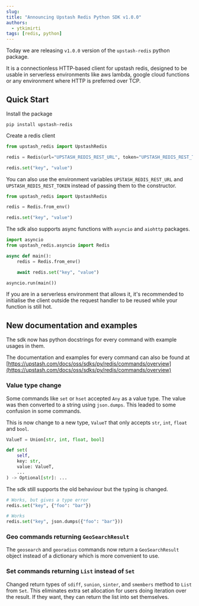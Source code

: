 ```yaml
---
slug:
title: "Announcing Upstash Redis Python SDK v1.0.0"
authors:
  - ytkimirti
tags: [redis, python]
---
```


Today we are releasing `v1.0.0` version of the `upstash-redis` python package.

It is a connectionless HTTP-based client for upstash redis,
designed to be usable in serverless environments like aws lambda,
google cloud functions or any environment where HTTP is preferred over TCP.

## Quick Start

Install the package

```shell
pip install upstash-redis
```

Create a redis client

```python
from upstash_redis import UpstashRedis

redis = Redis(url="UPSTASH_REDIS_REST_URL", token="UPSTASH_REDIS_REST_TOKEN")

redis.set("key", "value")
```

You can also use the environment variables `UPSTASH_REDIS_REST_URL` and `UPSTASH_REDIS_REST_TOKEN` instead of passing them to the constructor.

```python
from upstash_redis import UpstashRedis

redis = Redis.from_env()

redis.set("key", "value")
```

The sdk also supports async functions with `asyncio` and `aiohttp` packages.

```python
import asyncio
from upstash_redis.asyncio import Redis

async def main():
    redis = Redis.from_env()

    await redis.set("key", "value")

asyncio.run(main())
```

If you are in a serverless environment that allows it, it's recommended to initialise the client outside the request handler to be reused while your function is still hot.

## New documentation and examples

The sdk now has python docstrings for every command with example usages in them.

The documentation and examples for every command can also be found at [https://upstash.com/docs/oss/sdks/py/redis/commands/overview](https://upstash.com/docs/oss/sdks/py/redis/commands/overview)

### Value type change

Some commands like `set` or `hset` accepted `Any` as a value type. The value was then converted to a string using `json.dumps`. This leaded to some confusion in some commands.

This is now change to a new type, `ValueT` that only accepts `str`, `int`, `float` and `bool`.

```python
ValueT = Union[str, int, float, bool]

def set(
    self,
    key: str,
    value: ValueT,
    ...
) -> Optional[str]: ...
```

The sdk still supports the old behaviour but the typing is changed.

```python
# Works, but gives a type error
redis.set("key", {"foo": "bar"})

# Works
redis.set("key", json.dumps({"foo": "bar"}))
```

### Geo commands returning `GeoSearchResult`

The `geosearch` and `georadius` commands now return a `GeoSearchResult` object instead of a dictionary which is more convenient to use.

### Set commands returning `List` instead of `Set`

Changed return types of `sdiff`, `sunion`, `sinter`, and `smembers` method to `List` from `Set`.
This eliminates extra set allocation for users doing iteration over the result. If they want, they can return the list into set themselves.
